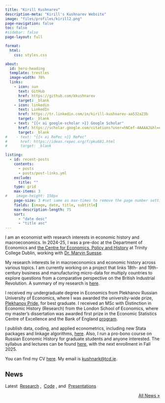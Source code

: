 ```yaml
---
title: "Kirill Kushnarev"
description-meta: "Kirill's Kushnarev Website"
image: "files/profiles/kirill2.png"
page-navigation: false
toc: false
#sidebar: false
page-layout: full

format:
  html:
    css: styles.css

about:
  id: hero-heading
  template: trestles
  image-width: 70%
  links:
    - icon: sun
      text: GitHub
      href: https://github.com/kkushnarev
      target: _blank 
    - icon: linkedin
      text: LinkedIn
      href: https://tr.linkedin.com/in/kirill-kushnarev-aa532a23b
      target: _blank
    - text: "{{< ai google-scholar >}} Google Scholar"
      href: https://scholar.google.com/citations?user=hNCef-4AAAAJ&hl=en
      target: _blank
#    - text: "{{< ai RePec >}} RePec"
#      href: https://ideas.repec.org/f/pku681.html
#      target: _blank

listing:
  - id: recent-posts
    contents: 
      - posts
      - posts/post-links.yml
    exclude:
      title: ""
    type: grid
    max-items: 3
#    image-height: 150px
    page-size: 3 #set same as max-times to remove the page number setting
    fields: [image, date, title, subtitle]
    max-description-length: 75
    sort: 
      - "date desc"
      - "title asc"
---
```


:::{#hero-heading}

I am an economist with research interests in economic history and macroeconomics. In 2024-25, I was a pre-doc at the Department of Economics and [the Centre for Economics, Policy and History](https://ceph.ie/people-re/kirill-kushnarev/) at Trinity College Dublin, working with [Dr. Marvin Suesse](https://marvinsuesse.com).

My research interests lie in macroeconomics and economic history across various topics. I am currently working on a project that links 18th- and 19th-century business and manufacturing micro-data for multiply countries to explore questions from a comparative perspective on the British Industrial Revolution. A summary of my research is [here](projects.qmd).

I received my undergraduate degree in Economics from Plekhanov Russian University of Economics, where I was awarded the university-wide prize, [Plekhanov Pride](https://www-rea-ru.translate.goog/news/3303-vashi-kryilya--nasha-gordost-nazvanyi-luchshie-vyipuskniki-plehanovki-2022-goda?_x_tr_sl=auto&_x_tr_tl=en&_x_tr_hl=ru&_x_tr_pto=wapp), for best graduate. I received an MSc with Distinction in Economic History (Research) from the London School of Economics, where my master’s dissertation was awarded first prize in the Economic Statistics Centre of Excellence and the Bank of England [program](https://www.escoe.ac.uk/opportunities/escoe-masters-dissertation-programme/). 

I publish data, coding, and applied econometrics, including new Stata packages and linkage algorithms, [here](people.qmd). Also, I run a pro-bono course on Russian Economic History for graduate students and anyone interested. The syllabus and lectures can be found [here](teaching.qmd), with the next enrollment in Fall 2025.

You can find my CV [here](posts.qmd#category=paper). My email is [kushnark@tcd.ie](mailto:kushnark@tcd.ie).

:::

## News
Latest &nbsp;[Research](workingpapers.qmd)&nbsp;, &nbsp;[Code](people.qmd)&nbsp;, and &nbsp;[Presentations](posts.qmd#category=event)

:::{#recent-posts}
:::

<p align="right">[All News »](/posts.qmd)</p>
